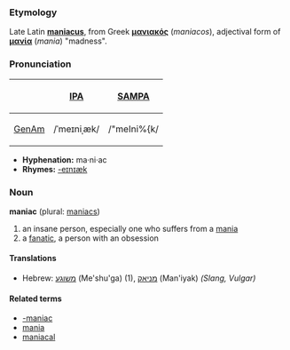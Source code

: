 ===Etymology===
Late Latin '''[[maniacus]]''', from Greek '''[[μανιακός]]''' (''maniacos''), adjectival form of '''[[μανία]]''' (''mania'') "madness".

===Pronunciation===
{| border=1 cellpadding=5
! !! [[w:International Phonetic Alphabet|IPA]] !! [[w:SAMPA|SAMPA]]
|-
! [[GenAm]]
| /ˈmeɪniˌæk/ || /"meIni%{k/
|}

*'''Hyphenation:''' ma·ni·ac
*'''Rhymes:''' [[Rhymes:English:-eɪnɪæk|-eɪnɪæk]]

===Noun===
'''maniac''' (plural: [[maniacs]])

# an insane person, especially one who suffers from a [[mania]]
# a [[fanatic]], a person with an obsession 

====Translations====
*Hebrew: [[משוגע]] (Me'shu'ga) (1), [[מניאק]] (Man'iyak) ''(Slang, Vulgar)''

====Related terms====
*[[-maniac]]
*[[mania]]
*[[maniacal]]